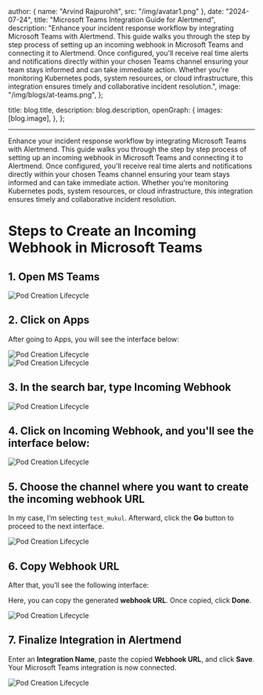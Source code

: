 
  author: { name: "Arvind Rajpurohit", src: "/img/avatar1.png" },
  date: "2024-07-24",
  title: "Microsoft Teams Integration Guide for Alertmend",
  description:
    "Enhance your incident response workflow by integrating Microsoft Teams with Alertmend. This guide walks you through the step by step process of setting up an incoming webhook in Microsoft Teams and connecting it to Alertmend. Once configured, you'll receive real time alerts and notifications directly within your chosen Teams channel ensuring your team stays informed and can take immediate action. Whether you're monitoring Kubernetes pods, system resources, or cloud infrastructure, this integration ensures timely and collaborative incident resolution.",
  image:
    "/img/blogs/at-teams.png",
};

  title: blog.title,
  description: blog.description,
  openGraph: {
    images: [blog.image],
  },
};



---
Enhance your incident response workflow by integrating Microsoft Teams with Alertmend. This guide walks you through the step by step process of setting up an incoming webhook in Microsoft Teams and connecting it to Alertmend. Once configured, you'll receive real time alerts and notifications directly within your chosen Teams channel ensuring your team stays informed and can take immediate action. Whether you're monitoring Kubernetes pods, system resources, or cloud infrastructure, this integration ensures timely and collaborative incident resolution.

# Steps to Create an Incoming Webhook in Microsoft Teams

## 1. Open MS Teams

<div style={{ display: 'flex', justifyContent: 'center', alignItems: 'center', height: '80vh' }}>
  <img
    src="/img/blogs/ms-team/ms-team-webhook3.png"
    alt="Pod Creation Lifecycle"
    style={{ width: '100%', height: '500px', objectFit: 'contain', borderRadius: '1px' }}
  />
</div>

## 2. Click on Apps

After going to Apps, you will see the interface below:

<div style={{ display: 'flex', justifyContent: 'center', alignItems: 'center', height: '80vh' }}>
  <img
    src="/img/blogs/ms-team/ms-team-webhook7.png"
    alt="Pod Creation Lifecycle"
    style={{ width: '100%', height: '500px', objectFit: 'contain', borderRadius: '1px' }}
  />
</div>

<div style={{ display: 'flex', justifyContent: 'center', alignItems: 'center', height: '80vh' }}>
  <img
    src="/img/blogs/ms-team/ms-team-webhook4.png"
    alt="Pod Creation Lifecycle"
    style={{ width: '100%', height: '500px', objectFit: 'contain', borderRadius: '1px' }}
  />
</div>

## 3. In the search bar, type **Incoming Webhook**

<div style={{ display: 'flex', justifyContent: 'center', alignItems: 'center', height: '80vh' }}>
  <img
    src="/img/blogs/ms-team/ms-team-webhook2.png"
    alt="Pod Creation Lifecycle"
    style={{ width: '100%', height: '500px', objectFit: 'contain', borderRadius: '1px' }}
  />
</div>

## 4. Click on **Incoming Webhook**, and you'll see the interface below:

<div style={{ display: 'flex', justifyContent: 'center', alignItems: 'center', height: '80vh' }}>
  <img
    src="/img/blogs/ms-team/ms-team-webhook1.png"
    alt="Pod Creation Lifecycle"
    style={{ width: '100%', height: '500px', objectFit: 'contain', borderRadius: '1px' }}
  />
</div>

## 5. Choose the channel where you want to create the incoming webhook URL

In my case, I’m selecting `test_mukul`. Afterward, click the **Go** button to proceed to the next interface.

<div style={{ display: 'flex', justifyContent: 'center', alignItems: 'center', height: '80vh' }}>
  <img
    src="/img/blogs/ms-team/ms-team-webhook5.png"
    alt="Pod Creation Lifecycle"
    style={{ width: '100%', height: '500px', objectFit: 'contain', borderRadius: '1px' }}
  />
</div>

## 6. Copy Webhook URL

After that, you’ll see the following interface:

Here, you can copy the generated **webhook URL**. Once copied, click **Done**.

<div style={{ display: 'flex', justifyContent: 'center', alignItems: 'center', height: '80vh' }}>
  <img
    src="/img/blogs/ms-team/ms-team-webhook6.png"
    alt="Pod Creation Lifecycle"
    style={{ width: '100%', height: '500px', objectFit: 'contain', borderRadius: '1px' }}
  />
</div>

## 7. Finalize Integration in Alertmend

Enter an **Integration Name**, paste the copied **Webhook URL**, and click **Save**.  
Your Microsoft Teams integration is now connected.

<div style={{ display: 'flex', justifyContent: 'center', alignItems: 'center', height: '80vh' }}>
  <img
    src="/img/blogs/ms-team/ms-team-webhook8.png"
    alt="Pod Creation Lifecycle"
    style={{ width: '100%', height: '500px', objectFit: 'contain', borderRadius: '1px' }}
  />
</div>

